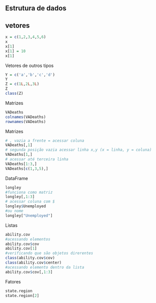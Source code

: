 Estrutura de dados
---
vetores
---
```{r}
x = c(1,2,3,4,5,6)
x
x[1]
x[1] = 10
x[1]
```
Vetores de outros tipos
```{r}
Y = c('a','b','c','d')
Y
Z = c(1L,2L,3L)
Z
class(Z)
```
Matrizes
```{r}
VADeaths
colnames(VADeaths)
rownames(VADeaths)
```
Matrizes
```{r}
# , vazia a frente = acessar coluna
VADeaths[,1]
# segunda posição vazia acessar linha x,y (x = linha, y = coluna)
VADeaths[1,]
# acessar até terceira linha
VADeaths[1:3,]
VADeaths[c(1,3,5),]
```
DataFrame
```{r}
longley
#funciona como matriz
longley[,1:3]
# acessar coluna com $
longley$Unemployed
#ou nome
longley["Unemployed"]
```
Listas
```{r}
ability.cov
#acessando elementos
ability.cov$cov
ability.cov[1]
#verificando que são objetos direrentes
class(ability.cov$cov)
class(ability.cov$center)
#acessando elemento dentro da lista
ability.cov$cov[,1:3]
```
Fatores
```{r}
state.region
state.region[2]
```

